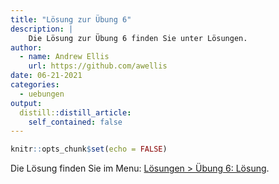```yaml
---
title: "Lösung zur Übung 6"
description: |
    Die Lösung zur Übung 6 finden Sie unter Lösungen.
author:
  - name: Andrew Ellis
    url: https://github.com/awellis
date: 06-21-2021
categories:
  - uebungen
output:
  distill::distill_article:
    self_contained: false
---
```



```r
knitr::opts_chunk$set(echo = FALSE)
```

Die Lösung finden Sie im Menu: [Lösungen > Übung 6: Lösung](https://kogpsy.github.io/neuroscicomplab/solution-6.html). 
